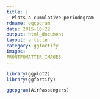 ```yaml
---
title: |
  Plots a cumulative periodogram
rdname: ggcpgram
date: 2015-10-22
output: html_document
layout: article
category: ggfortify
images:
FRONTFOMATTER_IMAGES
---
```


```r
library(ggplot2)
library(ggfortify)
```

```r
ggcpgram(AirPassengers)



```